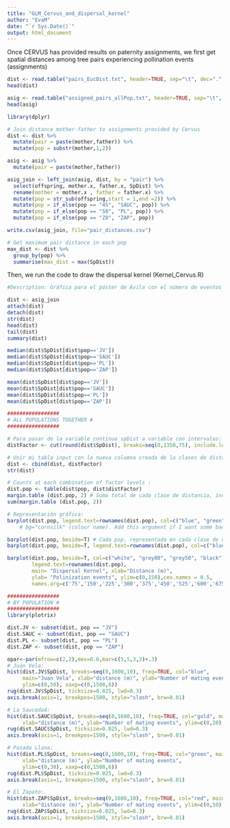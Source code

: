 ```yaml
---
title: "GLM_Cervus_and_dispersal_kernel"
author: "EvaM"
date: "`r Sys.Date()`"
output: html_document
---
```


Once CERVUS has provided results on paternity assignments, we first get spatial distances among tree pairs experiencing pollination events (assignments)

```r
dist <- read.table("pairs_EucDist.txt", header=TRUE, sep="\t", dec=".", na.strings=".")
head(dist)

asig <- read.table("assigned_pairs_allPop.txt", header=TRUE, sep="\t", dec=".", na.strings=".")
head(asig)

library(dplyr)

# Join distance mother-father to assignments provided by Cervus
dist <- dist %>%
  mutate(pair = paste(mother,father)) %>%
  mutate(pop = substr(mother,1,2))

asig <- asig %>%
  mutate(pair = paste(mother,father))

asig_join <- left_join(asig, dist, by = "pair") %>%
  select(offspring, mother.x, father.x, SpDist) %>%
  rename(mother = mother.x , father = father.x) %>%
  mutate(pop = str_sub(offspring,start = 1,end =2)) %>%
  mutate(pop = if_else(pop == "4S", "SAUC", pop)) %>%
  mutate(pop = if_else(pop == "S0", "PL", pop)) %>%
  mutate(pop = if_else(pop == "Z0", "ZAP", pop))

write.csv(asig_join, file="pair_distances.csv")

# Get maximum pair distance in each pop
max_dist <- dist %>%
  group_by(pop) %>%
  summarise(max_dist = max(SpDist))

```

Then, we run the code to draw the dispersal kernel (Kernel_Cervus.R)

```r
#Description: Gráfica para el póster de Ávila con el número de eventos polinizadores por clases de distancias con Cervus de las 4 poblaciones (JV, S1, S2, ZP).

dist <- asig_join
attach(dist)
detach(dist)
str(dist)
head(dist)
tail(dist)
summary(dist)

median(dist$SpDist[dist$pop=='JV'])
median(dist$SpDist[dist$pop=='SAUC'])
median(dist$SpDist[dist$pop=='PL'])
median(dist$SpDist[dist$pop=='ZAP'])

mean(dist$SpDist[dist$pop=='JV'])
mean(dist$SpDist[dist$pop=='SAUC'])
mean(dist$SpDist[dist$pop=='PL'])
mean(dist$SpDist[dist$pop=='ZAP'])

#################
# ALL POPULATIONS TOGETHER #
#################

# Para pasar de la variable continua spDist a variable con intervalos:
distFactor <- cut(round(dist$SpDist), breaks=seq(0,1350,75), include.lowest=TRUE, right=FALSE)

# Unir mi tabla input con la nueva columna creada de la clases de distancias:
dist <- cbind(dist, distFactor)
str(dist)

# Counts at each combination of factor levels :
dist.pop <- table(dist$pop, dist$distFactor)
margin.table (dist.pop, 2) # Suma total de cada clase de distancia, incluyendo las 4 pop juntas.
sum(margin.table (dist.pop, 2))

# Representación gráfica:
barplot(dist.pop, legend.text=rownames(dist.pop), col=c("blue", "green", "gold", "red"), border=T, main= "Dispersal Kernel", xlab="Distance (m)", ylab= "Polinization events", ylim=c(0,300)) # Cada barra dividida por pop.
	# bg="cornsilk" (colour name). Add this argument if I want some background colour.

barplot(dist.pop, beside=T) # Cada pop. representada en cada clase de distancia
barplot(dist.pop, beside=T, legend.text=rownames(dist.pop), col=c("blue", "green", "gold", "red"), border=T, main= "Dispersal Kernel", xlab="Distance (m)", ylab= "Polinization events", ylim=c(0,150))

barplot(dist.pop, beside=T, col=c("white", "grey80", "grey50", "black"), border=T,
        legend.text=rownames(dist.pop), 
        main= "Dispersal Kernel", xlab="Distance (m)", 
        ylab= "Polinization events", ylim=c(0,150),cex.names = 0.5,
        names.arg=c('75','150','225','300','375','450','525','600','675','750','825','900','975','1050','1125','1200','1275','1350'))

#################
# BY POPULATION #
#################
library(plotrix)

dist.JV <- subset(dist, pop == "JV")
dist.SAUC <- subset(dist, pop == "SAUC")
dist.PL <- subset(dist, pop == "PL")
dist.ZAP <- subset(dist, pop == "ZAP")

opar<-par(mfrow=c(2,2),mex=0.6,mar=c(5,5,3,2)+.3)
# Juan Vela:
hist(dist.JV$SpDist, breaks=seq(0,1600,10), freq=TRUE, col="blue",
     main="Juan Vela", xlab="distance (m)", ylab="Number of mating events",
     ylim=c(0,50), xaxp=c(0,1500,6))
rug(dist.JV$SpDist, ticksize=0.025, lwd=0.3)
axis.break(axis=1, breakpos=1500, style="slash", brw=0.01)

# La Sauceda4:
hist(dist.SAUC$SpDist, breaks=seq(0,1600,10), freq=TRUE, col="gold", main="La Sauceda", 
     xlab="distance (m)", ylab="Number of mating events", ylim=c(0,20), xaxp=c(0,1500,6))
rug(dist.SAUC$SpDist, ticksize=0.025, lwd=0.3)
axis.break(axis=1, breakpos=1500, style="slash", brw=0.01)

# Pasada Llana:
hist(dist.PL$SpDist, breaks=seq(0,1600,10), freq=TRUE, col="green", main="Pasada Llana", 
     xlab="distance (m)", ylab="Number of mating events", 
     ylim=c(0,30), xaxp=c(0,1500,6))
rug(dist.PL$SpDist, ticksize=0.025, lwd=0.3)
axis.break(axis=1, breakpos=1500, style="slash", brw=0.01)

# El Zapato:
hist(dist.ZAP$SpDist, breaks=seq(0,1600,10), freq=TRUE, col="red", main="El Zapato", 
     xlab="distance (m)", ylab="Number of mating events", ylim=c(0,50), xaxp=c(0,1500,6))
rug(dist.ZAP$SpDist, ticksize=0.025, lwd=0.3)
axis.break(axis=1, breakpos=1500, style="slash", brw=0.01)

```


